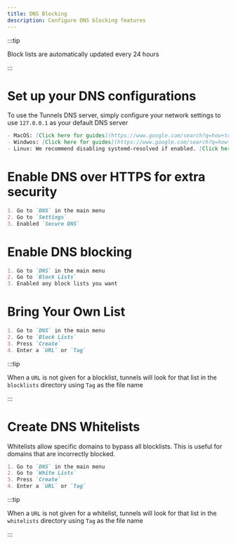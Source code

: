 ```yaml
---
title: DNS Blocking
description: Configure DNS blocking features
---
```


:::tip

Block lists are automatically updated every 24 hours

:::
# Set up your DNS configurations

To use the Tunnels DNS server, simply configure your network settings to use `127.0.0.1` as your default DNS server

```md
- MacOS: [Click here for guides](https://www.google.com/search?q=how+to+change+dns+settings+on+macos&oq=how+to+change+dns+settings+on+macos&gs_lcrp=EgZjaHJvbWUyBggAEEUYOTIHCAEQABiABDIHCAIQABiABDIHCAMQABiABDIHCAQQABiABDIHCAUQABiABDIHCAYQABiABDIKCAcQABiLAxiABDIKCAgQABiLAxiABDIHCAkQABiABNIBCDQzODBqMWo3qAIAsAIA&sourceid=chrome&ie=UTF-8)
- Windwos: [Click here for guides](https://www.google.com/search?q=how+to+change+dns+settings+on+windows+11&oq=how+to+change+dns+settings+on+windows&gs_lcrp=EgZjaHJvbWUqBwgAEAAYgAQyBwgAEAAYgAQyBwgBEAAYgAQyCQgCEEUYORiABDIICAMQABgWGB4yCAgEEAAYFhgeMggIBRAAGBYYHjIICAYQABgWGB4yCAgHEAAYFhgeMgsICBAAGBYYHhiLAzILCAkQABgWGB4YiwPSAQg0MjAzajFqN6gCALACAA&sourceid=chrome&ie=UTF-8)
- Linux: We recommend disabling systemd-resolved if enabled. [Click here for guides](https://www.google.com/search?q=how+to+change+dns+settings+on+linux&sca_esv=8c00fc1d70128356&ei=_JHqaIjvLfSxhbIP57OPmQY&ved=0ahUKEwiI3duQ1JyQAxX0WEEAHefZI2MQ4dUDCBE&uact=5&oq=how+to+change+dns+settings+on+linux&gs_lp=Egxnd3Mtd2l6LXNlcnAaAhgCIiNob3cgdG8gY2hhbmdlIGRucyBzZXR0aW5ncyBvbiBsaW51eDIFEAAYgAQyBhAAGBYYHjIGEAAYFhgeMgYQABgWGB4yBhAAGBYYHjIGEAAYFhgeMgYQABgWGB4yBhAAGBYYHjIGEAAYFhgeMgYQABgWGB5IjA9QrAZYkQ5wAXgBkAEAmAG9AaABygeqAQMwLji4AQPIAQD4AQGYAgmgAuEHwgIKEAAYsAMY1gQYR8ICBRAhGKABwgILEAAYgAQYkQIYigXCAg4QABiABBiRAhiKBRiLA8ICCBAAGIAEGIsDwgIJEAAYFhiLAxgewgIIEAAYFhgKGB6YAwCIBgGQBgiSBwMxLjigB908sgcDMC44uAffB8IHAzEuOMgHDw&sclient=gws-wiz-serp)
```


# Enable DNS over HTTPS for extra security

```md
1. Go to `DNS` in the main menu
2. Go to `Settings`
3. Enabled `Secure DNS`
```

# Enable DNS blocking

```md
1. Go to `DNS` in the main menu
2. Go to `Block Lists`
3. Enabled any block lists you want
```

# Bring Your Own List

```md
1. Go to `DNS` in the main menu
2. Go to `Block Lists`
3. Press `Create`
4. Enter a `URL` or `Tag`
```

:::tip

When a `URL` is not given for a blocklist, tunnels will look for that list in the `blocklists` directory using `Tag` as the file name

:::

# Create DNS Whitelists

Whitelists allow specific domains to bypass all blocklists. This is useful for domains that are incorrectly blocked.

```md
1. Go to `DNS` in the main menu
2. Go to `White Lists`
3. Press `Create`
4. Enter a `URL` or `Tag`
```

:::tip

When a `URL` is not given for a whitelist, tunnels will look for that list in the `whitelists` directory using `Tag` as the file name

:::

